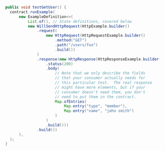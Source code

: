 ```java
  public void testGetUser() {
    contract.runExample(
        new ExampleDefinition<>(
            List.of(), // State definitions, covered below
            new WillSendHttpRequest(HttpExample.builder()
                .request(
                    new HttpRequest(HttpRequestExample.builder()
                        .method("GET")
                        .path("/users/foo")
                        .build())
                )
                .response(new HttpResponse(HttpResponseExample.builder()
                    .status(200)
                    .body(
                        // Note that we only describe the fields
                        // that your consumer actually needs for
                        // this particular test.  The real response
                        // might have more elements, but if your
                        // consumer doesn't need them, you don't
                        // need to put them in the contract.
                        Map.ofEntries(
                            Map.entry("type", "member"),
                            Map.entry("name", "john smith")
                        )
                    )
                    .build()))
                .build())
        ),
    );
  }
```
